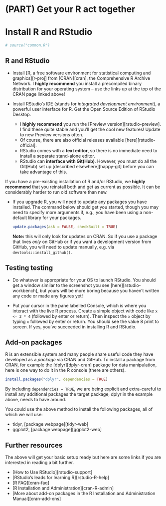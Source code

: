 # (PART) Get your R act together {-} 

# Install R and RStudio {#install}

```r
# source("common.R")
```

<!--Original content: https://stat545.com/block000_r-rstudio-install.html-->


## R and RStudio

* Install [R, a free software environment for statistical computing and graphics][r-proj] from [CRAN][cran], the Comprehensive R Archive Network. I __highly recommend__ you install a precompiled binary distribution for your operating system -- use the links up at the top of the CRAN page linked above!

* Install RStudio's IDE (stands for _integrated development environment_), a powerful user interface for R. Get the Open Source Edition of RStudio Desktop.

  - I __highly recommend__ you run the [Preview version][rstudio-preview]. I find these quite stable and you'll get the cool new features! Update to new Preview versions often.
  - Of course, there are also official releases available [here][rstudio-official].
  - RStudio comes with a __text editor__, so there is no immediate need to install a separate stand-alone editor.
  - RStudio can __interface with Git(Hub)__. However, you must do all the Git(Hub) set up [described elsewhere][happy-git] before you can take advantage of this.
    
If you have a pre-existing installation of R and/or RStudio, we __highly recommend__ that you reinstall both and get as current as possible. It can be considerably harder to run old software than new.

* If you upgrade R, you will need to update any packages you have installed. The command below should get you started, though you may need to specify more arguments if, e.g., you have been using a non-default library for your packages.

    ``` r
    update.packages(ask = FALSE, checkBuilt = TRUE)
    ```

  __Note:__ this will only look for updates on CRAN. So if you use a package that lives *only* on GitHub or if you want a development version from GitHub, you will need to  update manually, e.g. via `devtools::install_github()`.

## Testing testing

* Do whatever is appropriate for your OS to launch RStudio. You should get a window similar to the screenshot you see [here][rstudio-workbench], but yours will be more boring because you haven't written any code or made any figures yet!

* Put your cursor in the pane labelled Console, which is where you interact with the live R process. Create a simple object with code like `x <- 2 * 4` (followed by enter or return). Then inspect the `x` object by typing `x` followed by enter or return. You should see the value 8 print to screen. If yes, you've succeeded in installing R and RStudio.

## Add-on packages

R is an extensible system and many people share useful code they have developed as a _package_ via CRAN and GitHub. To install a package from CRAN, for example the [dplyr][dplyr-cran] package for data manipulation, here is one way to do it in the R console (there are others).

```r
install.packages("dplyr", dependencies = TRUE)
```

By including `dependencies = TRUE`, we are being explicit and extra-careful to install any additional packages the target package, dplyr in the example above, needs to have around.

You could use the above method to install the following packages, all of which we will use:

* tidyr, [package webpage][tidyr-web]
* ggplot2, [package webpage][ggplot2-web]


## Further resources

The above will get your basic setup ready but here are some links if you are interested in reading a bit further.

* [How to Use RStudio][rstudio-support]
* [RStudio's leads for learning R][rstudio-R-help]
* [R FAQ][cran-faq]
* [R Installation and Administration][cran-R-admin]
* [More about add-on packages in the R Installation and Administration Manual][cran-add-ons]
    
